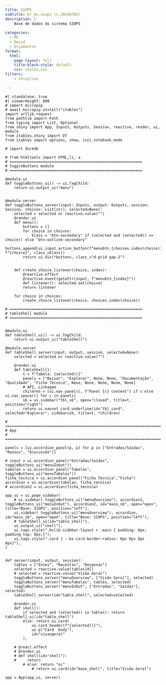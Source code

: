 ```yaml
---
title: SIOPS
subtitle: br_ms.siops (v.20240702)
description: |
    Base de dados do sistema SIOPS
  
categories:
  - MS
  - Desid
  - Orçamentos
format: 
  html: 
    page-layout: full
    title-block-style: default
    css: styles.css
filters:
    - shinylive

---
```

::: {.column-screen-inset}

```shinylive-python
#| standalone: true
#| viewerHeight: 800
# import micropip
# await micropip.install("itables")
import urllib.request
from pathlib import Path
from typing import List, Optional
from shiny import App, Inputs, Outputs, Session, reactive, render, ui, module
from itables.shiny import DT
from itables import options, show, init_notebook_mode

# import duckdb 

# from htmltools import HTML,li, a
# ============================================================
# toggleButtons module
# ============================================================

@module.ui
def toggleButtons_ui() -> ui.TagChild:
    return ui.output_ui("menu")
    

@module.server
def toggleButtons_server(input: Inputs, output: Outputs, session: Session, choices: List[str], selected=None):
    selected = selected or reactive.value("")
    @render.ui
    def menu():
        buttons = []
        for choice in choices:
            klass = "btn-secondary" if (selected and (selected() == choice)) else "btn-outline-secondary"
            buttons.append(ui.input_action_button(f"menubtn_{choices.index(choice)}", f"{choice}", class_=klass))
        return ui.div(*buttons, class_="d-grid gap-2")

    
    def create_choice_listener(choice, index):
        @reactive.effect
        @reactive.event(getattr(input, f"menubtn_{index}"))
        def listener(): selected.set(choice)
        return listener
    
    for choice in choices:
        create_choice_listener(choice, choices.index(choice))

# ============================================================
# tableShell module
# ============================================================


@module.ui
def tableShell_ui() -> ui.TagChild:
    return ui.output_ui("tableShell")

@module.server
def tableShell_server(input, output, session, selected=None):
    selected = selected or reactive.value("")

    @render.ui
    def tableShell():
        t = f"Tabela: {selected()}"
        panels = ["Baixar", "Explorar", None, None, "Documentação", "Qualidade", "Ficha Técnica", None, None, None, None, None]
        # API, Linhagem
        children = [ui.nav_panel(c, f"Panel {c} content") if c else ui.nav_spacer() for c in panels]
        sb = ui.sidebar("tbl_sb", open="closed", title=t, position="right")
        return ui.navset_card_underline(id="tbl_card", selected="Explorar", sidebar=sb, title=t, *children)

# =============================================================================
# App 
# =============================================================================

panels = [ui.accordion_panel(p, p) for p in ["Entradas/Saídas", "Reúsos", "Discussão"]]

# inout = ui.accordion_panel("Entradas/Saídas", toggleButtons_ui("menuInOut"))
tabelas = ui.accordion_panel("Tabelas", toggleButtons_ui("menuTabelas"))
ficha_tecnica = ui.accordion_panel("Ficha Técnica","Ficha")
accordion = ui.accordion(tabelas, ficha_tecnica)
# accordion2 = ui.accordion(ficha_tecnica)

app_ui = ui.page_sidebar(
    # ui.sidebar( toggleButtons_ui("menuOverview"), accordion1, toggleButtons_ui("menuInOut"), accordion2, id="main_sb", open="open", title="Base: SIOPS", position="left"),
    ui.sidebar( toggleButtons_ui("menuOverview"), accordion,  id="main_sb", open="open", title="Base: SIOPS", position="left"),
    # tableShell_ui(id="table_shell"),
    ui.output_ui("shell"),
    ui.tags.style(".bslib-sidebar-layout > .main { padding: 0px; padding-top: 0px;}"),
    ui.tags.style(".card { --bs-card-border-radius: 0px 0px 8px 0px}"),
)


def server(input, output, session):
    tables = ["Entes", "Receitas", "Despesas"]
    selected = reactive.value(tables[0])    
    # selected = reactive.value("Visão Geral")    
    toggleButtons_server("menuOverview", ["Visão Geral"], selected)
    toggleButtons_server("menuTabelas", tables, selected)
    toggleButtons_server("menuInOut", ["Entradas", "Saídas"], selected)
    tableShell_server(id="table_shell", selected=selected)
    
    @render.ui
    def shell():
        if selected and (selected() in tables): return tableShell_ui(id="table_shell")
        else: return ui.card(  
            ui.card_header(f"{selected()}"),
            ui.p("Card  body"),
            id="visaogeral"
        ), 
        
    # @react.effect
    # @render.ui
    # def shell(id="shell"):
    #     return 
        # else: return "oi"
            # return ui.card(id="base_shell", title="Visão Geral")
    
app = App(app_ui, server)

```

:::
